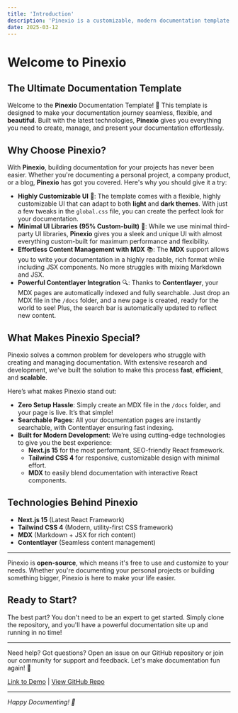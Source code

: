 ```yaml
---
title: 'Introduction'
description: 'Pinexio is a customizable, modern documentation template designed to help developers create, manage, and present their project documentation effortlessly. With support for MDX, light and dark themes, and a powerful content management system, Pinexio makes documentation easy and fun!'
date: 2025-03-12
---
```


# Welcome to **Pinexio**

## The Ultimate Documentation Template

Welcome to the **Pinexio** Documentation Template! 🎉 This template is designed to make your documentation journey seamless, flexible, and **beautiful**. Built with the latest technologies, **Pinexio** gives you everything you need to create, manage, and present your documentation effortlessly.

## Why Choose Pinexio?

With **Pinexio**, building documentation for your projects has never been easier. Whether you're documenting a personal project, a company product, or a blog, **Pinexio** has got you covered. Here's why you should give it a try:

- **Highly Customizable UI** 🌈: The template comes with a flexible, highly customizable UI that can adapt to both **light** and **dark themes**. With just a few tweaks in the `global.css` file, you can create the perfect look for your documentation.
- **Minimal UI Libraries (95% Custom-built)** 🚀: While we use minimal third-party UI libraries, **Pinexio** gives you a sleek and unique UI with almost everything custom-built for maximum performance and flexibility.
- **Effortless Content Management with MDX** 📚: The **MDX** support allows you to write your documentation in a highly readable, rich format while including JSX components. No more struggles with mixing Markdown and JSX.
- **Powerful Contentlayer Integration** 🔍: Thanks to **Contentlayer**, your MDX pages are automatically indexed and fully searchable. Just drop an MDX file in the `/docs` folder, and a new page is created, ready for the world to see! Plus, the search bar is automatically updated to reflect new content.

## What Makes Pinexio Special?

Pinexio solves a common problem for developers who struggle with creating and managing documentation. With extensive research and development, we've built the solution to make this process **fast**, **efficient**, and **scalable**.

Here’s what makes Pinexio stand out:

- **Zero Setup Hassle**: Simply create an MDX file in the `/docs` folder, and your page is live. It’s that simple!
- **Searchable Pages**: All your documentation pages are instantly searchable, with Contentlayer ensuring fast indexing.
- **Built for Modern Development**: We’re using cutting-edge technologies to give you the best experience:
  - **Next.js 15** for the most performant, SEO-friendly React framework.
  - **Tailwind CSS 4** for responsive, customizable design with minimal effort.
  - **MDX** to easily blend documentation with interactive React components.

## Technologies Behind Pinexio

- **Next.js 15** (Latest React Framework)
- **Tailwind CSS 4** (Modern, utility-first CSS framework)
- **MDX** (Markdown + JSX for rich content)
- **Contentlayer** (Seamless content management)

---

Pinexio is **open-source**, which means it's free to use and customize to your needs. Whether you're documenting your personal projects or building something bigger, Pinexio is here to make your life easier.

## Ready to Start?

The best part? You don't need to be an expert to get started. Simply clone the repository, and you'll have a powerful documentation site up and running in no time!

---

Need help? Got questions? Open an issue on our GitHub repository or join our community for support and feedback. Let's make documentation fun again! 🚀

[Link to Demo](#) | [View GitHub Repo](https://github.com/sanjayc208/pinexio)

---

_Happy Documenting! 📝_

